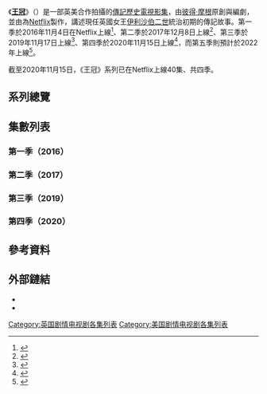 {{noteTA
|G1 = Show
|G2 = PP
|G3 = UK Places
|G4 = PoliticiansUK
|G5 = UK Government
|1=zh-tw:魯伯·葛列格森;zh-hans:鲁珀特·格雷格森;zh-hant:魯珀特·葛列格森;
|2=zh-hans:马特·史密斯;zh-hk:麥·斯密;zh-tw:麥特·史密斯;zh-hant:馬特·史密斯;
|3=zh-hk:謝洛美·諾咸;zh-tw:傑瑞米·諾森;zh-cn:杰里米·诺瑟姆;
|4=zh-hk:謝諾·哈利斯;zh-tw:傑瑞德·哈里斯;zh-cn:贾里德·哈里斯;
|5=zh-cn:克莱尔·芙伊;zh-hk:嘉莉兒·佛伊;zh-tw:克萊兒·芙伊;
|6=zh-tw:凡妮莎·寇比;zh-hk:雲妮莎·卻比;zh-tw:凡妮莎·柯比;
|7=zh-tw:葛瑞格·懷斯;zh-hans:格雷·怀斯;zh-hant:格雷·懷斯;
|8=zh-tw:班·邁爾斯;zh-cn:本·迈尔斯;zh-hk:賓·米路士;
|9=zh-hans:艾琳·阿特金斯;zh-hant:艾琳·阿特金斯;zh-tw:艾琳·艾金斯;
|10=zh-hans:维多利亚·汉密尔顿;zh-tw:維多莉亞·漢彌爾頓;zh-hant:維多利亞·漢密爾頓;
|11=zh-hant:菲利普·馬丁;zh-cn:菲利普·马丁;zh-hk:菲臘·馬田;
|12=zh-tw:班傑明·卡倫;zh-hant:本傑明·卡隆;zh-hans:本杰明·卡隆;
|13=zh-hans:伊丽莎白二世;zh-tw:伊莉莎白二世;zh-hk:伊利沙伯二世;
|14=zh-tw:卡司;zh-hans:卡司;zh-hk:卡士
|15=zh-hans:乔治;zh-hk:佐治;zh-sg:乔治;zh-tw:喬治;zh-cn:乔治
|16=zh-hans:托比亚·曼齐司; zh-tw:托比亞·曼齊司; zh-hk:圖彼斯·文士
|17=zh-hans:吉蓮·安德森; zh-tw:吉蓮·安德森; zh-hk:姬莉·安德遜
}}
《'''[[王冠_(电视剧)|王冠]]'''》（{{lang-en|''The Crown''}}）是一部英美合作拍攝的[[傳記|傳記]][[歷史劇|歷史]][[電視影集|電視影集]]，由[[彼得·摩根|彼得·摩根]]原創與編劇，並由{{tsl|en|Left Bank Pictures|左岸影業}}為[[Netflix|Netflix]]製作，講述現任英國女王[[伊利沙伯二世|伊利沙伯二世]]統治初期的傳記故事。第一季於2016年11月4日在Netflix上線<ref name="PremiereDate">{{cite web |title=Matt Smith's Netflix drama The Crown gets premiere date |url=https://www.ew.com/article/2016/04/11/matt-smith-netflix-crown-premiere-date |website=Entertainment Weekly |accessdate=2016-04-12 |first=Dylan |last=Kickham |date=2016-04-11 |archive-date=2016-04-14 |archive-url=https://web.archive.org/web/20160414121555/http://www.ew.com/article/2016/04/11/matt-smith-netflix-crown-premiere-date |dead-url=no }}</ref>、第二季於2017年12月8日上線<ref name="Season2Release">{{cite web|url=https://variety.com/2017/tv/news/the-crown-season-2-premiere-date-first-trailer-1202522364/|title='The Crown' Series 2 Sets Premiere Date, Releases First Trailer|last=Otterson|first=Joe|website=[[Variety_(magazine)|Variety]]|date=2017-08-10|accessdate=2017-08-10|archive-date=2017-08-10|archive-url=https://web.archive.org/web/20170810162238/http://variety.com/2017/tv/news/the-crown-season-2-premiere-date-first-trailer-1202522364/|dead-url=no}}</ref>、第三季於2019年11月17日上線<ref name="Season3">{{cite web|title='The Crown Series 3 (Finally!) Gets November Premiere Date at Netflix|url=https://tvline.com/2019/08/12/the-crown-season-3-premiere-date-netflix/|last=Iannucci|first=Rebecca|work=[[TVLine|TVLine]]|date=2019-08-12|accessdate=2020-07-09|archive-date=2019-10-31|archive-url=https://web.archive.org/web/20191031050545/https://tvline.com/2019/08/12/the-crown-season-3-premiere-date-netflix/|dead-url=no}}</ref>、第四季於2020年11月15日上線<ref name="S4Premiere">{{cite web|url=https://deadline.com/2020/08/the-crown-season-4-to-premiere-in-november-on-netflix-1203018414/|title='The Crown': Netflix Sets Premiere Date, Drops First Trailer For Season 4|website=Deadline Hollywood|first=Jake|last=Kanter|date=2020-08-20|accessdate=2020-08-20|archive-date=2020-08-20|archive-url=https://web.archive.org/web/20200820153937/https://deadline.com/2020/08/the-crown-season-4-to-premiere-in-november-on-netflix-1203018414/|dead-url=no}}</ref>，而第五季則預計於2022年上線<ref name="SeasonFiveFilming">{{cite web |url=https://deadline.com/2020/07/the-crown-season-5-premiere-2022-filming-summer-2021-1202990878/ |title='The Crown' Series 5 Will Not Premiere Until 2022 As Netflix Show Takes Filming Break |work=Deadline Hollywood |first=Jake |last=Kanter |date=2020-07-22 |accessdate=2020-07-22 |archive-date=2020-07-22 |archive-url=https://web.archive.org/web/20200722082953/https://deadline.com/2020/07/the-crown-season-5-premiere-2022-filming-summer-2021-1202990878/ |dead-url=no }}</ref>。

截至2020年11月15日，《王冠》系列已在Netflix上線40集、共四季。

==系列總覽==
<onlyinclude>{{Series overview
| released    = y
| allreleased = y

| color1      = #190406
| link1       = <includeonly>王冠集數列表</includeonly>#第一季（2016）
| episodes1   = 10
| start1      = {{Start date|2016|11|4}}

| color2      = #2F4F4F
| link2       = <includeonly>王冠集數列表</includeonly>#第二季（2017）
| episodes2   = 10
| start2      = {{Start date|2017|12|8}}

| color3      = #12573B
| link3       = <includeonly>王冠集數列表</includeonly>#第三季（2019）
| episodes3   = 10
| start3      = {{Start date|2019|11|17}}

| color4      = #DDDBCF
| link4       = <includeonly>王冠集數列表</includeonly>#第四季（2020）
| episodes4   = 10
| start4      = {{Start date|2020|11|15}}
}}</onlyinclude>

==集數列表==
=== 第一季（2016） ===
{{see also|{{link-en|王冠 (第一季)|The Crown (season 1)}}}}
<onlyinclude>{{Episode table |background=#190406 |overall=5 |season=5 |title= |col3align=center |director= |writer= |airdate= |released=y |episodes=
{{Episode list
| EpisodeNumber   = 1
| EpisodeNumber2  = 1
| Title           = 沃尔弗顿湿地
| AltTitle        = Wolferton Splash
| DirectedBy      = [[斯蒂芬·达尔德里|斯蒂芬·达尔德里]]
| WrittenBy       = [[彼得·摩根|彼得·摩根]]
| OriginalAirDate = {{Start date|2016|11|4}}
| ShortSummary    = 年轻的伊丽莎白公主与菲利普王子成婚，乔治六世国王的健康每况愈下，丘吉尔二次拜相。
| LineColor       = 190406
}}
{{Episode list
| EpisodeNumber   = 2
| EpisodeNumber2  = 2
| Title           = 海德公园角
| AltTitle        = Hyde Park Corner
| DirectedBy      = 斯蒂芬·达尔德里
| WrittenBy       = 彼得·摩根
| OriginalAirDate = {{Start date|2016|11|4}}
| ShortSummary    = 乔治六世国王年老力衰不能远行，伊丽莎白和菲利普代为展开跨越四大洲的共和联邦官方访问。丘吉尔面临着党内大头们的施压。
| LineColor       = 190406
}}
{{Episode list
| EpisodeNumber   = 3
| EpisodeNumber2  = 3
| Title           = 温莎
| AltTitle        = Windsor
| DirectedBy      = {{tsl|en|Philip Martin (director)|菲利普·马丁}}
| WrittenBy       = 彼得·摩根
| OriginalAirDate = {{Start date|2016|11|4}}
| ShortSummary    = 伊丽莎白继承王位为女王，菲利普尝试得到一些话语权。丘吉尔要求延迟登基大典，老国王的哥哥，被视为王室耻辱的温莎公爵出现。
| LineColor       = 190406
}}
{{Episode list
| EpisodeNumber   = 4
| EpisodeNumber2  = 4
| Title           = 天灾
| AltTitle        = Act of God
| DirectedBy      = {{tsl|en|Julian Jarrold|朱利安·贾罗德}}
| WrittenBy       = 彼得·摩根
| OriginalAirDate = {{Start date|2016|11|4}}
| ShortSummary    = 伦敦连日被[[1952年倫敦煙霧事件|雾霾笼罩]]，一场公共卫生危机迫在眉睫，丘吉尔对此危机漠不关心，反对党伺机而动。
| LineColor       = 190406
}}
{{Episode list
| EpisodeNumber   = 5
| EpisodeNumber2  = 5
| Title           = 魔幻加冕礼
| AltTitle        = Smoke and Mirrors
| DirectedBy      = 菲利普·马丁
| WrittenBy       = 彼得·摩根
| OriginalAirDate = {{Start date|2016|11|4}}
| ShortSummary    = 伊丽莎白不依循惯例，而委任菲利普担任登基大典的总统筹，但菲利普的点子引来了争议。温莎公爵又回来到伦敦。
| LineColor       = 190406
}}
{{Episode list
| EpisodeNumber   = 6
| EpisodeNumber2  = 6
| Title           = 重磅新闻
| AltTitle        = Gelignite
| DirectedBy      = 朱利安·贾罗德
| WrittenBy       = 彼得·摩根
| OriginalAirDate = {{Start date|2016|11|4}}
| ShortSummary    = 玛格丽特公主和彼得汤申来到伊丽莎白面前请求允许成婚，但他两的关系成为报章上舆论的热门话题，太后就介入了此事。
| LineColor       = 190406
}}
{{Episode list
| EpisodeNumber   = 7
| EpisodeNumber2  = 7
| Title           = 知识就是力量
| AltTitle        = Scientia Potentia Est
| DirectedBy      = {{tsl|en|Benjamin Caron|本杰明·卡伦}}
| WrittenBy       = 彼得·摩根
| OriginalAirDate = {{Start date|2016|11|4}}
| ShortSummary    = 苏联成功试爆了氢气弹，而丘吉尔与艾登两位政府领导在此时面对健康问题。女王对小时候所接受的非正规教育耿耿于怀，于是另请私人导师来恶补。
| LineColor       = 190406
}}
{{Episode list
| EpisodeNumber   = 8
| EpisodeNumber2  = 8
| Title           = 骄傲与喜悦
| AltTitle        = Pride & Joy
| DirectedBy      = 菲利普·马丁
| WrittenBy       = 彼得·摩根
| OriginalAirDate = {{Start date|2016|11|4}}
| ShortSummary    = 伊丽莎白和菲利普马不停蹄的展开世界巡回官方访问。玛格丽在此期间代摄姐姐的部分官方职务。
| LineColor       = 190406
}}
{{Episode list
| EpisodeNumber   = 9
| EpisodeNumber2  = 9
| Title           = 暗中使坏
| AltTitle        = Assassins
| DirectedBy      = 本杰明·卡伦
| WrittenBy       = 彼得·摩根
| OriginalAirDate = {{Start date|2016|11|4}}
| ShortSummary    = 伊丽莎白与丈夫菲利普的关系日渐紧张，于是花了更长时间和老朋友养马师波切相处。配合丘吉尔八十大寿，[[溫斯頓·丘吉爾畫像_(薩瑟蘭繪)|一副画像]]亮相了，却惹得丘吉尔大发雷霆。
| LineColor       = 190406
}}
{{Episode list
| EpisodeNumber   = 10
| EpisodeNumber2  = 10
| Title           = 荣光女王
| AltTitle        = Gloriana
| DirectedBy      = 菲利普·马丁
| WrittenBy       = 彼得·摩根
| OriginalAirDate = {{Start date|2016|11|4}}
| ShortSummary    = 玛格丽特和彼得汤申重聚了，但此时又一个因素阻碍了这对情侣。面对自己妹妹的终身幸福和女王的义务，伊丽莎白左右为难。
| LineColor       = 190406
}}
}}</onlyinclude>

=== 第二季（2017） ===
{{see also|{{link-en|王冠 (第二季)|The Crown (season 2)}}}}
<onlyinclude>{{Episode table |background=#2F4F4F |overall=5 |season=5 |title= |director= |writer= |airdate= |released=y |episodes=
{{Episode list
| EpisodeNumber   = 11
| EpisodeNumber2  = 1
| Title           = 人祸
| AltTitle        = Misadventure
| DirectedBy      = {{tsl|en|Philip Martin (director)|菲利普·马丁}}
| WrittenBy       = [[彼得·摩根|彼得·摩根]]
| OriginalAirDate = {{Start date|2017|12|8}}
| ShortSummary    = 菲利普启程远行之际，伊丽莎白发现一件烦心事。埃及控制[[苏伊士运河|苏伊士运河]]，首相[[安东尼·艾登|艾登]][[第二次中东战争|决意反击]]。
| LineColor       = 2F4F4F
}}
{{Episode list
| EpisodeNumber   = 12
| EpisodeNumber2  = 2
| Title           = 男人帮
| AltTitle        = A Company of Men
| DirectedBy      = 菲利普·马丁
| WrittenBy       = 彼得·摩根
| OriginalAirDate = {{Start date|2017|12|8}}
| ShortSummary    = 疲于应对国际压力的艾登健康状况欠佳。伊丽莎白感到自己与菲利普心生间隙，一段采访又搅起菲利普的痛苦回忆。
| LineColor       = 2F4F4F
}}
{{Episode list
| EpisodeNumber   = 13
| EpisodeNumber2  = 3
| Title           = 里斯本
| AltTitle        = Lisbon
| DirectedBy      = 菲利普·马丁
| WrittenBy       = 彼得·摩根
| OriginalAirDate = {{Start date|2017|12|8}}
| ShortSummary    = 为避免菲利普的公众形象受到波及，[[白金汉宫|白金汉宫]]内部人士试图阻止{{link-en|迈克尔·帕克的个人生活|Michael Parker (courtier)#Personal life|一场公关丑闻}}的发生。<ref name=>{{cite web |url=https://www.vanityfair.com/hollywood/2017/12/queen-elizabeth-prince-philip-affair-eileen-parker-the-crown-netflix |title=The Crown: The Scandal That Rocked Queen Elizabeth and Prince Philip's Marriage |last=Miller |first=Julie |date=2017-12-09 |publisher=名利场 |access-date=2019-05-29 |language=en |archive-date=2017-12-29 |archive-url=https://web.archive.org/web/20171229060346/https://www.vanityfair.com/hollywood/2017/12/queen-elizabeth-prince-philip-affair-eileen-parker-the-crown-netflix |dead-url=no }}</ref>艾登则不得不同时面对来自内阁和媒体的指责。
| LineColor       = 2F4F4F
}}
{{Episode list
| EpisodeNumber   = 14
| EpisodeNumber2  = 4
| Title           = 碧-{}-玉
| RTitle          = <ref>{{Cite episode |title=Beryl |access-date=2019-05-31 |series=王冠 |series-link=王冠 (电视剧) |vauthors=Jenkins, A, Morgan P |network=网飞 |date=2019-05-31 |season=2 |number=4 |minutes=47:19 |transcript=The Crown (2016) s02e04 Episode Script | SS |transcript-url=https://www.springfieldspringfield.co.uk/view_episode_scripts.php?tv-show=the-crown-2016&episode=s02e04 |quote=―I'm not sure I've ever had a nickname......What shall I put? ―Beryl......It rhymes with peril. |language=en}}</ref>
| AltTitle        = Beryl
| DirectedBy      = {{tsl|en|Benjamin Caron|本杰明·卡伦}}
| WrittenBy       = {{tsl|en|Amy Jenkins|艾米·詹金斯}}、彼得·摩根
| OriginalAirDate = {{Start date|2017|12|8}}
| ShortSummary    = 伊丽莎白与菲利普举办盛大庆典纪念结婚十周年，而玛格丽特和新任首相则双双经感情危机。
| LineColor       = 2F4F4F
}}
{{Episode list
| EpisodeNumber   = 15
| EpisodeNumber2  = 5
| Title           = 提线木偶
| AltTitle        = Marionettes
| DirectedBy      = {{tsl|en|Philippa Lowthorpe|菲利帕·楼索普}}
| WrittenBy       = 彼得·摩根
| OriginalAirDate = {{Start date|2017|12|8}}
| ShortSummary    = 伊丽莎白在[[捷豹汽车|捷豹汽车厂]]发表不合时宜的讲话，{{link-en|约翰·格里格 (作家)|John Grigg (writer)|一位直言不讳的勋爵}}就此公开抨击她和故步自封的白金汉宫。<ref >{{cite web |url=https://www.vulture.com/2017/12/the-crown-lord-altrincham-john-grigg.html |title=The Crown: Who Is the Real Lord Altrincham, the Man Who Saved the Modern British Monarchy? |last=Ivie |first=Devon |date=2017-12-14 |publisher=Vulture |access-date=2019-05-29 |language=en |archive-date=2019-05-29 |archive-url=https://web.archive.org/web/20190529085041/https://www.vulture.com/2017/12/the-crown-lord-altrincham-john-grigg.html |dead-url=no }}</ref><ref >{{cite web |url=https://www.telegraph.co.uk/news/obituaries/1380108/John-Grigg.html |title=Obituaries: John Grigg |date=2002-01-02 |publisher=每日电讯报 |access-date=2019-05-29 |language=en |archive-date=2019-05-29 |archive-url=https://web.archive.org/web/20190529085042/https://www.telegraph.co.uk/news/obituaries/1380108/John-Grigg.html |dead-url=no }}</ref>
| LineColor       = 2F4F4F
}}
{{Episode list
| EpisodeNumber   = 16
| EpisodeNumber2  = 6
| Title           = 二战过往
| AltTitle        = Vergangenheit
| DirectedBy      = 菲利帕·楼索普
| WrittenBy       = 彼得·摩根
| OriginalAirDate = {{Start date|2017|12|8}}
| ShortSummary    = {{link-en|马尔堡档案|Marburg Files|一份二战秘密文件}}让伊丽莎白重新了解某位王室成员的本来面目。<ref>{{cite web |url=https://www.vulture.com/2017/12/the-crown-recap-season-2-episode-6.html |title=The Crown Recap: Elizabeth Learns a Lesson About Nazis |last=VanArendonk |first=Kathryn |date=2017-12-09 |publisher=Vulture |access-date=2019-05-29 |language=en |archive-date=2019-05-29 |archive-url=https://web.archive.org/web/20190529085042/https://www.vulture.com/2017/12/the-crown-recap-season-2-episode-6.html |dead-url=no }}</ref><ref>{{cite web |url=https://www.newsweek.com/crown-vergangenheit-edward-hitler-nazi-marburg-files-748868 |title=Was Edward VIII Really a Nazi, and Hitler's War Buddy? 'The Crown' Season 2 Addresses 'Vergangenheit' |last=Gaudette |first=Emily |date=2017-12-14 |publisher=美国[[新闻周刊|新闻周刊]] |access-date=2019-05-29 |language=en |archive-date=2019-05-29 |archive-url=https://web.archive.org/web/20190529090543/https://www.newsweek.com/crown-vergangenheit-edward-hitler-nazi-marburg-files-748868 |dead-url=no }}</ref>[[温莎公爵|温莎公爵]]为再度谋取公职而四处奔走。
| LineColor       = 2F4F4F
}}
{{Episode list
| EpisodeNumber   = 17
| EpisodeNumber2  = 7
| Title           = 婚事
| AltTitle        = Matrimonium
| DirectedBy      = 本杰明·卡伦
| WrittenBy       = 彼得·摩根
| OriginalAirDate = {{Start date|2017|12|8}}
| ShortSummary    = [[彼得·汤森|彼得·汤森]]的来信促使玛格丽特提出大胆建议，<ref >{{cite web |url=https://www.vanityfair.com/hollywood/2017/12/princess-margaret-the-crown-true-story |title=The Crown: The Real Story of Princess Margaret and Lord Snowdon's Doomed Romance |last=Rich |first=Katey |date=2017-12-08 |publisher=名利场 |access-date=2019-05-29 |language=en |archive-date=2019-01-02 |archive-url=https://web.archive.org/web/20190102024851/https://www.vanityfair.com/hollywood/2017/12/princess-margaret-the-crown-true-story |dead-url=no }}</ref>然而伊丽莎白的好消息却又给她带来新困局。
| LineColor       = 2F4F4F
}}
{{Episode list
| EpisodeNumber   = 18
| EpisodeNumber2  = 8
| Title           = 亲爱的肯尼迪夫人
| AltTitle        = Dear Mrs. Kennedy
| DirectedBy      = [[斯蒂芬·达尔德里|斯蒂芬·达尔德里]]
| WrittenBy       = 彼得·摩根
| OriginalAirDate = {{Start date|2017|12|8}}
| ShortSummary    = 受[[杰奎琳·肯尼迪|杰姬·肯尼迪]]“启发”，<ref >{{cite web |url=https://www.vanityfair.com/hollywood/2017/12/queen-elizabeth-jackie-kennedy-the-crown-netflix#~o |title=The Crown: What Really Happened When Queen Elizabeth Met John and Jackie Kennedy |last=Miller |first=Julie |date=2017-12-08 |publisher=名利场 |access-date=2019-05-29 |language=en |archive-date=2018-11-02 |archive-url=https://web.archive.org/web/20181102022512/https://www.vanityfair.com/hollywood/2017/12/queen-elizabeth-jackie-kennedy-the-crown-netflix#~o |dead-url=no }}</ref><ref >{{cite web |url=https://www.washingtonpost.com/news/retropolis/wp/2017/12/09/fact-checking-the-crown-jackie-kennedy-vs-queen-elizabeth-at-buckingham-palace/?utm_term=.efef3d35e183 |title=Fact checking ‘The Crown’: Jackie Kennedy vs. Queen Elizabeth at Buckingham Palace |last=Rosenwald |first=Michael S. |date=2017-12-09 |publisher=[[华盛顿邮报|华盛顿邮报]] |access-date=2019-05-29 |language=en |archive-date=2021-01-13 |archive-url=https://web.archive.org/web/20210113041935/https://www.washingtonpost.com/news/retropolis/wp/2017/12/09/fact-checking-the-crown-jackie-kennedy-vs-queen-elizabeth-at-buckingham-palace/?utm_term=.efef3d35e183 |dead-url=no }}</ref>伊丽莎白不顾白金汉宫和[[英国政府|中央政府]]反对，采取非同寻常的方式解决[[加纳|加纳]]争端。<ref>{{cite web |url=https://www.npr.org/sections/goatsandsoda/2018/01/21/578674702/netflixs-the-crown-says-one-dance-changed-history-the-truth-isn-t-so-simple |title='The Crown' Says One Dance Changed History. The Truth Isn't So Simple |last=McDonnell |first=Tim |date=2018-01-21 |publisher=美国[[全国公共广播电台|全国公共广播电台]]（{{lang|en|NPR}}） |access-date=2019-05-29 |language=en |archive-date=2019-05-29 |archive-url=https://web.archive.org/web/20190529085041/https://www.npr.org/sections/goatsandsoda/2018/01/21/578674702/netflixs-the-crown-says-one-dance-changed-history-the-truth-isn-t-so-simple |dead-url=no }}</ref>
| LineColor       = 2F4F4F
}}
{{Episode list
| EpisodeNumber   = 19
| EpisodeNumber2  = 9
| Title           = 家尊
| AltTitle        = Paterfamilias
| DirectedBy      = 斯蒂芬·达尔德里
| WrittenBy       = 汤姆·亦奇、彼得·摩根
| OriginalAirDate = {{Start date|2017|12|8}}
| ShortSummary    = 菲利普坚持让[[查尔斯王子|查尔斯王子]]就读其{{link-en|戈登斯顿公学|Gordonstoun|苏格兰母校}}，并回忆起自己上学时那些改变人生的逆境。
| LineColor       = 2F4F4F
}}
{{Episode list
| EpisodeNumber   = 20
| EpisodeNumber2  = 10
| Title           = 神秘男子
| AltTitle        = Mystery Man
| DirectedBy      = 本杰明·卡伦
| WrittenBy       = 彼得·摩根
| OriginalAirDate = {{Start date|2017|12|8}}
| ShortSummary    = [[普罗富莫事件|一桩由婚外情引发的政治丑闻]]使伊丽莎白和菲利普深受打击，<ref>{{cite web |url=https://www.vulture.com/2017/12/the-crown-recap-season-2-finale.html |title=The Crown Season-Finale Recap: Shut Up, Philip |last=VanArendonk |first=Kathryn |date=2017-12-10 |website= |publisher=Vulture |access-date=2019-05-29 |language=en |archive-date=2019-05-29 |archive-url=https://web.archive.org/web/20190529085043/https://www.vulture.com/2017/12/the-crown-recap-season-2-finale.html |dead-url=no }}</ref>女王更是因为孕期不适而前往苏格兰休养。
| LineColor       = 2F4F4F
}}
}}</onlyinclude>

=== 第三季（2019） ===
{{see also|{{link-en|王冠 (第三季)|The Crown (season 3)}}}}
<onlyinclude>{{Episode table |background=#12573B |overall=5 |season=5 |title=25 |director=18 |writer=25 |airdate=22 |released=y |episodes=
{{Episode list/sublist|The Crown (season 3)
| EpisodeNumber   = 21
| EpisodeNumber2  = 1
| Title           = Olding
| AltTitle        = 奧丁
| DirectedBy      = 本杰明·卡伦
| WrittenBy       = 彼得·摩根
| OriginalAirDate = {{Start date|2019|11|17}}
| ShortSummary    = 工党领袖哈罗德威尔逊当选为首相，伊丽莎白女王对这位新首相倾向反君主制的立场，和他被怀疑和苏联克格勃机构有来往的传闻深切关注。
| LineColor       = 12573B
}}
{{Episode list/sublist|The Crown (season 3)
| EpisodeNumber   = 22
| EpisodeNumber2  = 2
| Title           = Margaretology
| AltTitle        = 瑪格麗特學
| DirectedBy      = 本杰明·卡伦
| WrittenBy       = 彼得·摩根
| OriginalAirDate = {{Start date|2019|11|17}}
| ShortSummary    = 英国政府急需從美国得到一笔巨额贷款以解燃眉之急，伊丽莎白不情愿的派妹妹玛格丽特公主出使美国并对总统詹森示好。
| LineColor       = 12573B
}}
{{Episode list/sublist|The Crown (season 3)
| EpisodeNumber   = 23
| EpisodeNumber2  = 3
| Title           = Aberfan
| AltTitle        = 艾伯凡
| DirectedBy      = 本杰明·卡伦
| WrittenBy       = 彼得·摩根
| OriginalAirDate = {{Start date|2019|11|17}}
| ShortSummary    = 威尔士的艾伯凡小镇发生[[艾伯凡礦災|矿灾]]，这起惨案发酵为政治课题，女王和首相针对这起事件的反应挣扎不已。
| LineColor       = 12573B
}}
{{Episode list/sublist|The Crown (season 3)
| EpisodeNumber   = 24
| EpisodeNumber2  = 4
| Title           = Bubbikins
| AltTitle        = 布比金斯
| DirectedBy      = 本杰明·卡伦
| WrittenBy       = 彼得·摩根
| OriginalAirDate = {{Start date|2019|11|17}}
| ShortSummary    = 菲利普亲王安排了电视台拍摄王室成员生活纪录片，想借此提升王室的形象。但远从希腊来了一位不速之客，扰乱了菲利普的王室公关计划。
| LineColor       = 12573B
}}
{{Episode list/sublist|The Crown (season 3)
| EpisodeNumber   = 25
| EpisodeNumber2  = 5
| Title           = Coup
| AltTitle        = 政變
| DirectedBy      = [[Christian_Schwochow|Christian Schwochow]]
| WrittenBy       = 彼得·摩根
| OriginalAirDate = {{Start date|2019|11|17}}
| ShortSummary    = 女王远行去研究提升赛马的管理方式，也想象如果她不当女王的生活会是如何。与此同时，一场推翻女王陛下政府的政变阴谋正在酝酿着。
| LineColor       = 12573B
}}
{{Episode list/sublist|The Crown (season 3)
| EpisodeNumber   = 26
| EpisodeNumber2  = 6
| Title           = Tywysog Cymru
| AltTitle        = 威爾斯親王
| DirectedBy      = Christian Schwochow
| WrittenBy       = [[James_Graham_(playwright)|James Graham]] & Peter Morgan
| OriginalAirDate = {{Start date|2019|11|17}}
| ShortSummary    = 威尔士亲王册封大典将至，但威尔士民族主义抬头，查尔斯王子被送去威尔士一个学期学习威尔士语言。
| LineColor       = 12573B
}}
{{Episode list/sublist|The Crown (season 3)
| EpisodeNumber   = 27
| EpisodeNumber2  = 7
| Title           = Moondust
| AltTitle        = 月塵
| DirectedBy      = Jessica Hobbs
| WrittenBy       = 彼得·摩根
| OriginalAirDate = {{Start date|2019|11|17}}
| ShortSummary    = 菲利普亲王面临中年危机，感觉自己碌碌无为，于是想从第一批登录月球的太空人身上得到一些启发。
| LineColor       = 12573B
}}
{{Episode list/sublist|The Crown (season 3)
| EpisodeNumber   = 28
| EpisodeNumber2  = 8
| Title           = Dangling Man
| AltTitle        = 擺盪的人
| DirectedBy      = Sam Donovan
| WrittenBy       = David Hancock & 彼得·摩根
| OriginalAirDate = {{Start date|2019|11|17}}
| ShortSummary    = 查尔斯开始和卡米拉谈恋爱，就像当年温莎公爵遇见华莉丝辛普森那样成为人生转捩点。女王考虑去巴黎探望这位风烛残年的前任国王。
| LineColor       = 12573B
}}
{{Episode list/sublist|The Crown (season 3)
| EpisodeNumber   = 29
| EpisodeNumber2  = 9
| Title           = Imbroglio
| AltTitle = 糾葛
| DirectedBy      = Sam Donovan
| WrittenBy       = 彼得·摩根
| OriginalAirDate = {{Start date|2019|11|17}}
| ShortSummary    = 政府与煤矿业者谈判失败，导致了全国电力供给受干扰。查尔斯王子对卡米拉爱得无法自拔，王室介入了这段恋爱关系。
| LineColor       = 12573B
}}
{{Episode list/sublist|The Crown (season 3)
| EpisodeNumber   = 30
| EpisodeNumber2  = 10
| Title           = Cri de Coeur 
| AltTitle        = 呼求
| DirectedBy      = Jessica Hobbs
| WrittenBy       = 彼得·摩根
| OriginalAirDate = {{Start date|2019|11|17}}
| ShortSummary    = 玛格丽特婚姻触礁，于是跑到国外想寻求慰籍。但思想上的脆弱，和缺乏家庭的支持，让她深感真正的幸福很遥不可及。
| LineColor       = 12573B
}}
}}</onlyinclude>

=== 第四季（2020） ===
{{see also|{{link-en|王冠 (第四季)|The Crown (season 4)}}}}
<onlyinclude>{{Episode table |background=#DDDBCF |overall=5 |season=5 |title=25 |director=18 |writer=25 |airdate=22 |released=y |episodes=
{{Episode list/sublist|The Crown (season 3)
| EpisodeNumber   = 31
| EpisodeNumber2  = 1
| Title           = Gold Stick
| AltTitle        = 黄金权杖
| DirectedBy      = 班傑明·卡倫
| WrittenBy       = [[彼得·摩根|彼得·摩根]]
| OriginalAirDate = {{Start date|2020|11|15}}
| ShortSummary    = 伊丽莎白女王迎来了英国史上第一位女首相；查尔斯邂逅了年轻的戴安娜史宾塞；爱尔兰共和军发动的一场[[第一代緬甸的蒙巴頓伯爵路易·蒙巴頓#遇刺|袭击]]给王室带来了沉重的打击。
| LineColor       = DDDBCF
}}
{{Episode list/sublist|The Crown (season 4)
| EpisodeNumber   = 32
| EpisodeNumber2  = 2
| Title           = The Balmoral Test
| AltTitle        = 巴尔默勒尔测验
| DirectedBy      = 保羅·惠廷頓
| WrittenBy       = [[彼得·摩根|彼得·摩根]]
| OriginalAirDate = {{Start date|2020|11|15}}
| ShortSummary    = 首相撒切尔夫人拜访了巴尔默勒尔城堡，但与王室格格不入处不来；查尔斯则在他的个人内心与王室职责间纠结不已。
| LineColor       = DDDBCF
}}
{{Episode list/sublist|The Crown (season 4)
| EpisodeNumber   = 33
| EpisodeNumber2  = 3
| Title           = Fairytale
| AltTitle        = 童话故事
| DirectedBy      = 班傑明·卡倫
| WrittenBy       = [[彼得·摩根|彼得·摩根]]
| OriginalAirDate = {{Start date|2020|11|15}}
| ShortSummary    = 接受查尔斯的求婚后，戴安娜搬进白金汉宫，她的生活充斥着王妃的宫廷训练，孤独，和卡米拉的介入。
| LineColor       = DDDBCF
}}
{{Episode list/sublist|The Crown (season 4)
| EpisodeNumber   = 34
| EpisodeNumber2  = 4
| Title           = Favourites
| AltTitle        = 最爱
| DirectedBy      = 保羅·惠廷頓
| WrittenBy       = [[彼得·摩根|彼得·摩根]]
| OriginalAirDate = {{Start date|2020|11|15}}
| ShortSummary    = 撒切尔夫人的{{link-en|馬克·戴卓爾|Mark Thatcher|爱子}}失踪了而焦虑不已；女王重新检验她和四个孩子的关系。
| LineColor       = DDDBCF
}}
{{Episode list/sublist|The Crown (season 4)
| EpisodeNumber   = 35
| EpisodeNumber2  = 5
| Title           = Fagan
| AltTitle        = 费根
| DirectedBy      = 保羅·惠廷頓
| WrittenBy       = [[彼得·摩根|彼得·摩根]]
| OriginalAirDate = {{Start date|2020|11|15}}
| ShortSummary    = 撒切尔夫人的政策使得国内失业问题恶化；而{{link-en|米高·费根|Michael Fagan (intruder)|某个绝望的男子}}闯进了白金汉宫，闯入了女王的卧室，还把女王叫醒并要和女王说话。
| LineColor       = DDDBCF
}}
{{Episode list/sublist|The Crown (season 4)
| EpisodeNumber   = 36
| EpisodeNumber2  = 6
| Title           = Terra Nullius
| AltTitle        = 无主之地
| DirectedBy      = 朱利安·賈洛
| WrittenBy       = [[彼得·摩根|彼得·摩根]]
| OriginalAirDate = {{Start date|2020|11|15}}
| ShortSummary    = 在澳洲的巡回访问中，戴安娜除了在扮演母亲与王室职责两者间力不从心，与查尔斯的婚姻开始出现裂痕。
| LineColor       = DDDBCF
}}
{{Episode list/sublist|The Crown (season 4)
| EpisodeNumber   = 37
| EpisodeNumber2  = 7
| Title           = The Heredity Principle
| AltTitle        = 世袭原则
| DirectedBy      = Jessica Hobbs
| WrittenBy       = [[彼得·摩根|彼得·摩根]]
| OriginalAirDate = {{Start date|2020|11|15}}
| ShortSummary    = 玛格列特公主有着心理健康上的问题，在她寻求帮助时，不小心发现到某位王室远房亲戚骇人听闻的大秘密。
| LineColor       = DDDBCF
}}
{{Episode list/sublist|The Crown (season 4)
| EpisodeNumber   = 38
| EpisodeNumber2  = 8
| Title           = 48:1
| AltTitle        = 四十八比一
| DirectedBy      = 朱利安·賈洛
| WrittenBy       = [[彼得·摩根|彼得·摩根]]
| OriginalAirDate = {{Start date|2020|11|15}}
| ShortSummary    = 世界各国谴责南非实行的[[南非種族隔離|种族隔离政策]]，女王与首相却对该如何对南非进行制裁闹出了严重分歧。
| LineColor       = DDDBCF
}}
{{Episode list/sublist|The Crown (season 4)
| EpisodeNumber   = 39
| EpisodeNumber2  = 9
| Title           = Avalanche
| AltTitle        = 雪崩
| DirectedBy      = Jessica Hobbs
| WrittenBy       = [[彼得·摩根|彼得·摩根]]
| OriginalAirDate = {{Start date|2020|11|15}}
| ShortSummary    = 查尔斯显露出厌倦婚姻的征兆，查尔斯与戴安娜重新评估他们的婚姻是否该维持下去。
| LineColor       = DDDBCF
}}
{{Episode list/sublist|The Crown (season 4)
| EpisodeNumber   = 40
| EpisodeNumber2  = 10
| Title           = War
| AltTitle        = 战争
| DirectedBy      = Jessica Hobbs
| WrittenBy       = [[彼得·摩根|彼得·摩根]]
| OriginalAirDate = {{Start date|2020|11|15}}
| ShortSummary    = 撒切尔夫人的首相地位受到[[1990年英國保守黨黨魁選舉|严峻挑战]]，她决心捍卫相位；查尔斯决心要与戴安娜离婚。
| LineColor       = DDDBCF
}}
}}</onlyinclude>

==參考資料==
{{Reflist|30em}}

==外部鏈結==
* {{Netflix title|80025678}}
* {{IMDb title|id=4786824}}

{{王冠 (電視劇)}}
{{DEFAULTSORT:Crown episodes, List of The}}
[[Category:英国剧情电视剧各集列表|Category:英国剧情电视剧各集列表]]
[[Category:美国剧情电视剧各集列表|Category:美国剧情电视剧各集列表]]